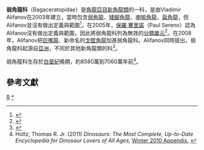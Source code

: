 {{Automatic Taxobox
| taxon = Bagaceratopidae
|fossil_range = {{fossilrange|85.8|70.6}}[[白堊紀|白堊紀]]晚期
| image = Gobiceratops BW.jpg
| image_caption = [[戈壁角龍|戈壁角龍]]
| authority = Alifanov, 2003
| type_species = [[羅氏弱角龍|羅氏弱角龍]]<br /> ''Bagaceratops rozhdestvenskyi''
| type_species_authority =Maryanska & Osmólska, 1975
| subdivision_ranks = [[屬|屬]]
| subdivision =
*[[奧伊考角龍|奧伊考角龍]] ''Ajkaceratops''
*[[弱角龍|弱角龍]] ''Bagaceratops''
*[[矮腳角龍|矮腳角龍]] ''Breviceratops''
*[[戈壁角龍|戈壁角龍]] ''Gobiceratops''
*[[巨嘴龍|巨嘴龍]] ''Magnirostris''
*[[扁角龍|扁角龍]] ''Platyceratops'' 
*[[喇嘛角龙|喇嘛角龙]] ''Lamaceratops''
}}

'''弱角龍科'''（Bagaceratopidae）是[[角龍亞目|角龍亞目]][[新角龍類|新角龍類]]的一科，是由Vladimir Alifanov在2003年建立，當時包含[[弱角龍|弱角龍]]、[[矮腳角龍|矮腳角龍]]、[[喇嘛角龍|喇嘛角龍]]、[[扁角龍|扁角龍]]，但Alifanov並沒有做出定義與範圍<ref name=VA03>{{cite journal |last=Alifanov |first=Vladimir |year=2003 |title=Two new dinosaurs of the Infraorder Neoceratopsia (Ornithischia) from the Upper Cretaceous of the Nemegt Depression, Mongolian People's Republic |journal=Paleontological Journal |volume=37 |issue=5 |pages=524–535}}</ref>。在2005年，[[保羅·賽里諾|保羅·賽里諾]]（Paul Sereno）認為Alifanov沒有做出定義與範圍，因此將弱角龍科列為無效的[[分類單元|分類單元]]<ref name=Sereno>{{cite web | title=Bagaceratopidae | url=http://www.taxonsearch.org/dev/taxon_edit.php?Action=View&tax_id=52 | work=Taxon Search | author=Sereno, P. C. | date=2005 | accessdate=2009-04-14 | deadurl=yes | archiveurl=https://web.archive.org/web/20080405195114/http://www.taxonsearch.org/dev/taxon_edit.php?Action=View&tax_id=52 | archivedate=2008-04-05 }}</ref>。在2008年，Alifanov把[[巨嘴龍|巨嘴龍]]、新命名的[[戈壁角龍|戈壁角龍]]加進弱角龍科。Alifanov同時提出，弱角龍科起源自[[亞洲|亞洲]]，不同於其他新角龍類的科<ref name=VA08>{{cite journal |last=Alifanov |first=Vladimir |year=2008 |title=The tiny horned dinosaur ''Gobiceratops minutus'' gen. et sp. nov. (Bagaceratopidae, Neoceratopsia) from the Upper Cretaceous of Mongolia |journal=Paleontological Journal |volume=42 |issue=6 |pages=49–60 |doi=10.1134/S0031030108060087}}</ref>。

弱角龍科生存於[[白堊紀|白堊紀]]晚期，約8580萬到7060萬年前<ref name="Holtz2008">Holtz, Thomas R. Jr. (2011) ''Dinosaurs: The Most Complete, Up-to-Date Encyclopedia for Dinosaur Lovers of All Ages,'' [http://www.geol.umd.edu/~tholtz/dinoappendix/HoltzappendixWinter2010.pdf Winter 2010 Appendix.] {{Wayback|url=http://www.geol.umd.edu/~tholtz/dinoappendix/HoltzappendixWinter2010.pdf |date=20110720090118 }}</ref>。

==參考文獻==
{{reflist}}
{{頭飾龍類|C.}}
{{dinosaur-stub}}

[[Category:冠飾角龍類|R]]
[[Category:弱角龍科|*]]